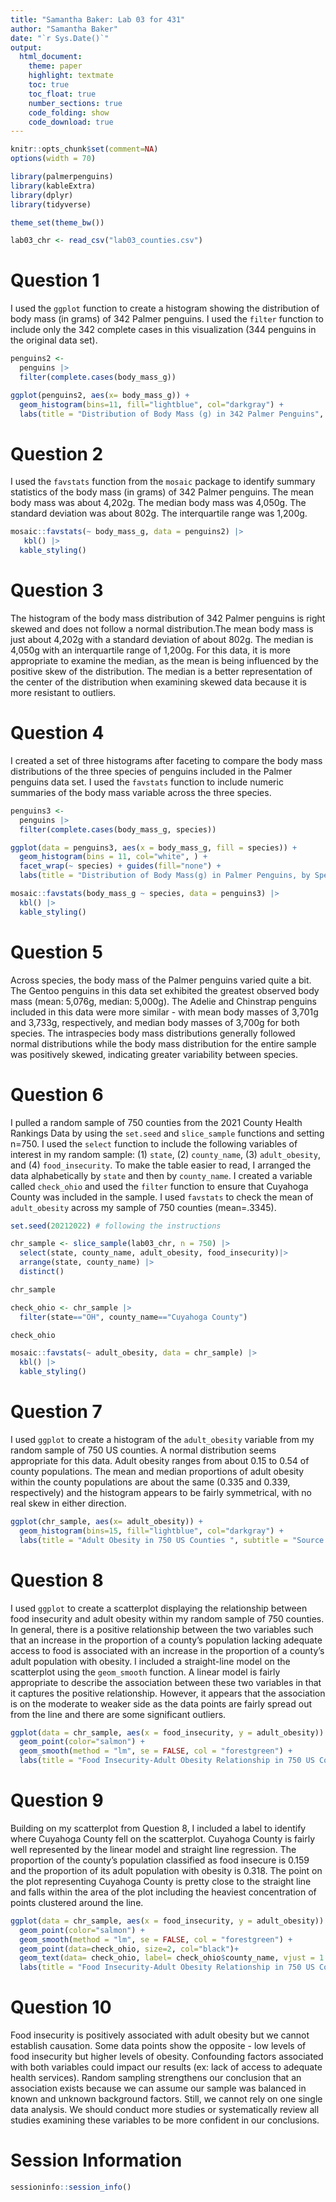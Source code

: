 ---
title: "Samantha Baker: Lab 03 for 431"
author: "Samantha Baker"
date: "`r Sys.Date()`"
output:
  html_document: 
    theme: paper
    highlight: textmate
    toc: true
    toc_float: true
    number_sections: true
    code_folding: show
    code_download: true
---

```{r setup, message = FALSE}
knitr::opts_chunk$set(comment=NA)
options(width = 70)
```

```{r load_packages, message = FALSE, warning = FALSE}

library(palmerpenguins)
library(kableExtra)
library(dplyr)
library(tidyverse)

theme_set(theme_bw())
```

```{r}
lab03_chr <- read_csv("lab03_counties.csv")
```

# Question 1 {.unnumbered}

I used the `ggplot` function to create a histogram showing the distribution of body mass (in grams) of 342 Palmer penguins. I used the `filter` function to include only the 342 complete cases in this visualization (344 penguins in the original data set).

```{r}

penguins2 <-
  penguins |>
  filter(complete.cases(body_mass_g))

ggplot(penguins2, aes(x= body_mass_g)) + 
  geom_histogram(bins=11, fill="lightblue", col="darkgray") +
  labs(title = "Distribution of Body Mass (g) in 342 Palmer Penguins", x="Body Mass (g)")
```

# Question 2 {.unnumbered}

I used the `favstats` function from the `mosaic` package to identify summary statistics of the body mass (in grams) of 342 Palmer penguins. The mean body mass was about 4,202g. The median body mass was 4,050g. The standard deviation was about 802g. The interquartile range was 1,200g.

```{r}
mosaic::favstats(~ body_mass_g, data = penguins2) |>
   kbl() |>
  kable_styling()

```

# Question 3 {.unnumbered}

The histogram of the body mass distribution of 342 Palmer penguins is right skewed and does not follow a normal distribution.The mean body mass is just about 4,202g with a standard deviation of about 802g. The median is 4,050g with an interquartile range of 1,200g. For this data, it is more appropriate to examine the median, as the mean is being influenced by the positive skew of the distribution. The median is a better representation of the center of the distribution when examining skewed data because it is more resistant to outliers.

# Question 4 {.unnumbered}

I created a set of three histograms after faceting to compare the body mass distributions of the three species of penguins included in the Palmer penguins data set. I used the `favstats` function to include numeric summaries of the body mass variable across the three species.

```{r}
penguins3 <- 
  penguins |>
  filter(complete.cases(body_mass_g, species))

ggplot(data = penguins3, aes(x = body_mass_g, fill = species)) +
  geom_histogram(bins = 11, col="white", ) +
  facet_wrap(~ species) + guides(fill="none") +
  labs(title = "Distribution of Body Mass(g) in Palmer Penguins, by Species", x="Body Mass (g)")

mosaic::favstats(body_mass_g ~ species, data = penguins3) |>
  kbl() |>
  kable_styling()

```

# Question 5 {.unnumbered}

Across species, the body mass of the Palmer penguins varied quite a bit. The Gentoo penguins in this data set exhibited the greatest observed body mass (mean: 5,076g, median: 5,000g). The Adelie and Chinstrap penguins included in this data were more similar - with mean body masses of 3,701g and 3,733g, respectively, and median body masses of 3,700g for both species. The intraspecies body mass distributions generally followed normal distributions while the body mass distribution for the entire sample was positively skewed, indicating greater variability between species.

# Question 6 {.unnumbered}

I pulled a random sample of 750 counties from the 2021 County Health Rankings Data by using the `set.seed` and `slice_sample` functions and setting n=750. I used the `select` function to include the following variables of interest in my random sample: (1) `state`, (2) `county_name`, (3) `adult_obesity`, and (4) `food_insecurity`. To make the table easier to read, I arranged the data alphabetically by `state` and then by `county_name`. I created a variable called `check_ohio` and used the `filter` function to ensure that Cuyahoga County was included in the sample. I used `favstats` to check the mean of `adult_obesity` across my sample of 750 counties (mean=.3345).

```{r}
set.seed(20212022) # following the instructions

chr_sample <- slice_sample(lab03_chr, n = 750) |>
  select(state, county_name, adult_obesity, food_insecurity)|>
  arrange(state, county_name) |>
  distinct()

chr_sample

check_ohio <- chr_sample |>
  filter(state=="OH", county_name=="Cuyahoga County")

check_ohio

mosaic::favstats(~ adult_obesity, data = chr_sample) |>
  kbl() |>
  kable_styling()
```

# Question 7 {.unnumbered}

I used `ggplot` to create a histogram of the `adult_obesity` variable from my random sample of 750 US counties. A normal distribution seems appropriate for this data. Adult obesity ranges from about 0.15 to 0.54 of county populations. The mean and median proportions of adult obesity within the county populations are about the same (0.335 and 0.339, respectively) and the histogram appears to be fairly symmetrical, with no real skew in either direction.

```{r}

ggplot(chr_sample, aes(x= adult_obesity)) + 
  geom_histogram(bins=15, fill="lightblue", col="darkgray") +
  labs(title = "Adult Obesity in 750 US Counties ", subtitle = "Source: 2021 County Health Rankings Data", x="Proportion of adult population (age 18+) with BMI => 30 kg/m2")

```

# Question 8 {.unnumbered}

I used `ggplot` to create a scatterplot displaying the relationship between food insecurity and adult obesity within my random sample of 750 counties. In general, there is a positive relationship between the two variables such that an increase in the proportion of a county's population lacking adequate access to food is associated with an increase in the proportion of a county's adult population with obesity. I included a straight-line model on the scatterplot using the `geom_smooth` function. A linear model is fairly appropriate to describe the association between these two variables in that it captures the positive relationship. However, it appears that the association is on the moderate to weaker side as the data points are fairly spread out from the line and there are some significant outliers.

```{r q08_scatterplot_draft}
ggplot(data = chr_sample, aes(x = food_insecurity, y = adult_obesity)) +
  geom_point(color="salmon") +
  geom_smooth(method = "lm", se = FALSE, col = "forestgreen") +
  labs(title = "Food Insecurity-Adult Obesity Relationship in 750 US Counties", subtitle = "with fitted straight line regression model", y = "Proportion of Adult Population with Obesity", x="Proportion of Population Lacking Adequate Access to Food")
```

# Question 9 {.unnumbered}

Building on my scatterplot from Question 8, I included a label to identify where Cuyahoga County fell on the scatterplot. Cuyahoga County is fairly well represented by the linear model and straight line regression. The proportion of the county's population classified as food insecure is 0.159 and the proportion of its adult population with obesity is 0.318. The point on the plot representing Cuyahoga County is pretty close to the straight line and falls within the area of the plot including the heaviest concentration of points clustered around the line.

```{r}
ggplot(data = chr_sample, aes(x = food_insecurity, y = adult_obesity)) +
  geom_point(color="salmon") +
  geom_smooth(method = "lm", se = FALSE, col = "forestgreen") +
  geom_point(data=check_ohio, size=2, col="black")+
  geom_text(data= check_ohio, label= check_ohio$county_name, vjust = 1.5, size=3, col = "black")+
  labs(title = "Food Insecurity-Adult Obesity Relationship in 750 US Counties", subtitle = "with fitted straight line regression model, and Cuyahoga County, OH labeled", y = "Proportion of Adult Population with Obesity", x="Proportion of Population Lacking Adequate Access to Food")
```

# Question 10 {.unnumbered}

Food insecurity is positively associated with adult obesity but we cannot establish causation. Some data points show the opposite - low levels of food insecurity but higher levels of obesity. Confounding factors associated with both variables could impact our results (ex: lack of access to adequate health services). Random sampling strengthens our conclusion that an association exists because we can assume our sample was balanced in known and unknown background factors. Still, we cannot rely on one single data analysis. We should conduct more studies or systematically review all studies examining these variables to be more confident in our conclusions.

# Session Information {.unnumbered}

```{r}
sessioninfo::session_info()
```
